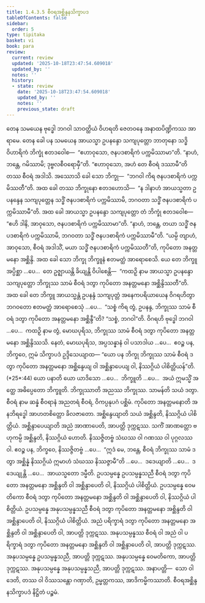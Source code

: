 ```yaml
---
title: 1.4.3.5 စီဝရအစ္ဆိန္ဒနသိက္ခာပဒ
tableOfContents: false
sidebar:
  order: 5
type: tipitaka
basket: vi
book: para
review:
  current: review
  updated: '2025-10-18T23:47:54.609018'
  updated_by: ''
  notes: ''
  history:
  - state: review
    date: '2025-10-18T23:47:54.609018'
    updated_by: ''
    notes: ''
    previous_state: draft
---
```



<DynamicBreadcrumb />


<ReviewStatus review={frontmatter.review} showDetails={true} />

<HypothesisAnnotation frontmatter={frontmatter} />

<Division number="631" book="para" e="ch" v="1" p="367">

<Paragraph number="2336" book="para">
တေန သမယေန ဗုဒ္ဓေါ ဘဂဝါ သာဝတ္ထိယံ ဝိဟရတိ ဇေတဝနေ အနာထပိဏ္ဍိကဿ အာရာမေ. တေန ခေါ ပန သမယေန အာယသ္မာ ဥပနန္ဒော သကျပုတ္တော ဘာတုနော သဒ္ဓိဝိဟာရိကံ ဘိက္ခုံ ဧတဒဝေါစ—  “ဧဟာဝုသော, ဇနပဒစာရိကံ ပက္ကမိဿာမာ”တိ. “နာဟံ, ဘန္တေ, ဂမိဿာမိ; ဒုဗ္ဗလစီဝရောမှီ”တိ. “ဧဟာဝုသော, အဟံ တေ စီဝရံ ဒဿာမီ”တိ တဿ စီဝရံ အဒါသိ. အဿောသိ ခေါ သော ဘိက္ခု—  “ဘဂဝါ ကိရ ဇနပဒစာရိကံ ပက္ကမိဿတီ”တိ. အထ ခေါ တဿ ဘိက္ခုနော ဧတဒဟောသိ—  “န ဒါနာဟံ အာယသ္မတာ ဥပနန္ဒေန သကျပုတ္တေန သဒ္ဓိံ ဇနပဒစာရိကံ ပက္ကမိဿာမိ, ဘဂဝတာ သဒ္ဓိံ ဇနပဒစာရိကံ ပက္ကမိဿာမီ”တိ. အထ ခေါ အာယသ္မာ ဥပနန္ဒော သကျပုတ္တော တံ ဘိက္ခုံ ဧတဒဝေါစ—  “ဧဟိ ဒါနိ, အာဝုသော, ဇနပဒစာရိကံ ပက္ကမိဿာမာ”တိ. “နာဟံ, ဘန္တေ, တယာ သဒ္ဓိံ ဇနပဒစာရိကံ ပက္ကမိဿာမိ, ဘဂဝတာ သဒ္ဓိံ ဇနပဒစာရိကံ ပက္ကမိဿာမီ”တိ. “ယမ္ပိ တျာဟံ, အာဝုသော, စီဝရံ အဒါသိံ, မယာ သဒ္ဓိံ ဇနပဒစာရိကံ ပက္ကမိဿတီ”တိ, ကုပိတော အနတ္တမနော အစ္ဆိန္ဒိ. အထ ခေါ သော ဘိက္ခု ဘိက္ခူနံ ဧတမတ္ထံ အာရောစေသိ. ယေ တေ ဘိက္ခူ အပ္ပိစ္ဆာ …ပေ…  တေ ဥဇ္ဈာယန္တိ ခိယျန္တိ ဝိပါစေန္တိ—  “ကထဉှိ နာမ အာယသ္မာ ဥပနန္ဒော သကျပုတ္တော ဘိက္ခုဿ သာမံ စီဝရံ ဒတွာ ကုပိတော အနတ္တမနော အစ္ဆိန္ဒိဿတီ”တိ.
</Paragraph>

<Paragraph number="2337" book="para">
အထ ခေါ တေ ဘိက္ခူ အာယသ္မန္တံ ဥပနန္ဒံ သကျပုတ္တံ အနေကပရိယာယေန ဝိဂရဟိတွာ ဘဂဝတော ဧတမတ္ထံ အာရောစေသုံ …ပေ…  “သစ္စံ ကိရ တွံ, ဥပနန္ဒ, ဘိက္ခုဿ သာမံ စီဝရံ ဒတွာ ကုပိတော အနတ္တမနော အစ္ဆိန္ဒီ”တိ? “သစ္စံ, ဘဂဝါ”တိ. ဝိဂရဟိ ဗုဒ္ဓေါ ဘဂဝါ …ပေ…  ကထဉှိ နာမ တွံ, မောဃပုရိသ, ဘိက္ခုဿ သာမံ စီဝရံ ဒတွာ ကုပိတော အနတ္တမနော အစ္ဆိန္ဒိဿသိ. နေတံ, မောဃပုရိသ, အပ္ပသန္နာနံ ဝါ ပသာဒါယ …ပေ…  ဧဝဉ္စ ပန, ဘိက္ခဝေ, ဣမံ သိက္ခာပဒံ ဥဒ္ဒိသေယျာထ—
</Paragraph>

</Division>
<Division number="632" book="para" e="ch" v="1" p="367">

<Paragraph number="2338" book="para">
<Emphasis>“ယော ပန ဘိက္ခု ဘိက္ခုဿ သာမံ စီဝရံ ဒတွာ ကုပိတော အနတ္တမနော အစ္ဆိန္ဒေယျ ဝါ အစ္ဆိန္ဒာပေယျ ဝါ, နိဿဂ္ဂိယံ ပါစိတ္တိယန်”</Emphasis>တိ. (*25*:<Emphasis>44</Emphasis>)
</Paragraph>

</Division>
<Division number="633" book="para" e="ch" v="1" p="367">

<Paragraph number="2339" book="para">
<Emphasis>ယော ပနာ</Emphasis>တိ ယော ယာဒိသော …ပေ…  <Emphasis>ဘိက္ခူ</Emphasis>တိ …ပေ…  အယံ ဣမသ္မိံ အတ္ထေ အဓိပ္ပေတော ဘိက္ခူတိ.
</Paragraph>

<Paragraph number="2340" book="para">
<Emphasis>ဘိက္ခုဿာ</Emphasis>တိ အညဿ ဘိက္ခုဿ.
</Paragraph>

<Paragraph number="2341" book="para">
<Emphasis>သာမန်</Emphasis>တိ သယံ ဒတွာ.
</Paragraph>

<Paragraph number="2342" book="para">
<Emphasis>စီဝရံ</Emphasis> နာမ ဆန္နံ စီဝရာနံ အညတရံ စီဝရံ, ဝိကပ္ပနုပဂံ ပစ္ဆိမံ.
</Paragraph>

<Paragraph number="2343" book="para">
<Emphasis>ကုပိတော အနတ္တမနော</Emphasis>တိ အနဘိရဒ္ဓေါ အာဟတစိတ္တော ခိလဇာတော.
</Paragraph>

<Paragraph number="2344" book="para">
<Emphasis>အစ္ဆိန္ဒေယျာ</Emphasis>တိ သယံ အစ္ဆိန္ဒတိ, နိဿဂ္ဂိယံ ပါစိတ္တိယံ.
</Paragraph>

<Paragraph number="2345" book="para">
<Emphasis>အစ္ဆိန္ဒာပေယျာ</Emphasis>တိ အညံ အာဏာပေတိ, အာပတ္တိ ဒုက္ကဋဿ. သကိံ အာဏတ္တော ဗဟုကမ္ပိ အစ္ဆိန္ဒတိ, နိဿဂ္ဂိယံ ဟောတိ. နိဿဇ္ဇိတဗ္ဗံ သံဃဿ ဝါ ဂဏဿ ဝါ ပုဂ္ဂလဿ ဝါ. ဧဝဉ္စ ပန, ဘိက္ခဝေ, နိဿဇ္ဇိတဗ္ဗံ …ပေ…  “ဣဒံ မေ, ဘန္တေ, စီဝရံ ဘိက္ခုဿ သာမံ ဒတွာ အစ္ဆိန္နံ နိဿဂ္ဂိယံ ဣမာဟံ သံဃဿ နိဿဇ္ဇာမီ”တိ …ပေ…  ဒဒေယျာတိ …ပေ…  ဒဒေယျုန္တိ …ပေ…  အာယသ္မတော ဒမ္မီတိ.
</Paragraph>

</Division>
<Division number="634" book="para" e="ch" v="1" p="368">

<Paragraph number="2346" book="para">
ဥပသမ္ပန္နေ ဥပသမ္ပန္နသညီ စီဝရံ ဒတွာ ကုပိတော အနတ္တမနော အစ္ဆိန္ဒတိ ဝါ အစ္ဆိန္ဒာပေတိ ဝါ, နိဿဂ္ဂိယံ ပါစိတ္တိယံ. ဥပသမ္ပန္နေ ဝေမတိကော စီဝရံ ဒတွာ ကုပိတော အနတ္တမနော အစ္ဆိန္ဒတိ ဝါ အစ္ဆိန္ဒာပေတိ ဝါ, နိဿဂ္ဂိယံ ပါစိတ္တိယံ. ဥပသမ္ပန္နေ အနုပသမ္ပန္နသညီ စီဝရံ ဒတွာ ကုပိတော အနတ္တမနော အစ္ဆိန္ဒတိ ဝါ အစ္ဆိန္ဒာပေတိ ဝါ, နိဿဂ္ဂိယံ ပါစိတ္တိယံ.
</Paragraph>

<Paragraph number="2347" book="para">
အညံ ပရိက္ခာရံ ဒတွာ ကုပိတော အနတ္တမနော အစ္ဆိန္ဒတိ ဝါ အစ္ဆိန္ဒာပေတိ ဝါ, အာပတ္တိ ဒုက္ကဋဿ. အနုပသမ္ပန္နဿ စီဝရံ ဝါ အညံ ဝါ ပရိက္ခာရံ ဒတွာ ကုပိတော အနတ္တမနော အစ္ဆိန္ဒတိ ဝါ အစ္ဆိန္ဒာပေတိ ဝါ, အာပတ္တိ ဒုက္ကဋဿ. အနုပသမ္ပန္နေ ဥပသမ္ပန္နသညီ, အာပတ္တိ ဒုက္ကဋဿ. အနုပသမ္ပန္နေ ဝေမတိကော, အာပတ္တိ ဒုက္ကဋဿ. အနုပသမ္ပန္နေ အနုပသမ္ပန္နသညီ, အာပတ္တိ ဒုက္ကဋဿ.
</Paragraph>

</Division>
<Division number="635" book="para" e="ch" v="1" p="368">

<Paragraph number="2348" book="para">
အနာပတ္တိ—  သော ဝါ ဒေတိ, တဿ ဝါ ဝိဿသန္တော ဂဏှာတိ, ဥမ္မတ္တကဿ, အာဒိကမ္မိကဿာတိ.

</Paragraph>
</Division>

<Paragraph number="2349" type="center" book="para">
စီဝရအစ္ဆိန္ဒနသိက္ခာပဒံ နိဋ္ဌိတံ ပဉ္စမံ.
</Paragraph>